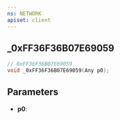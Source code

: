 ```yaml
---
ns: NETWORK
apiset: client
---
```

## _0xFF36F36B07E69059

```c
// 0xFF36F36B07E69059
void _0xFF36F36B07E69059(Any p0);
```


## Parameters
* **p0**: